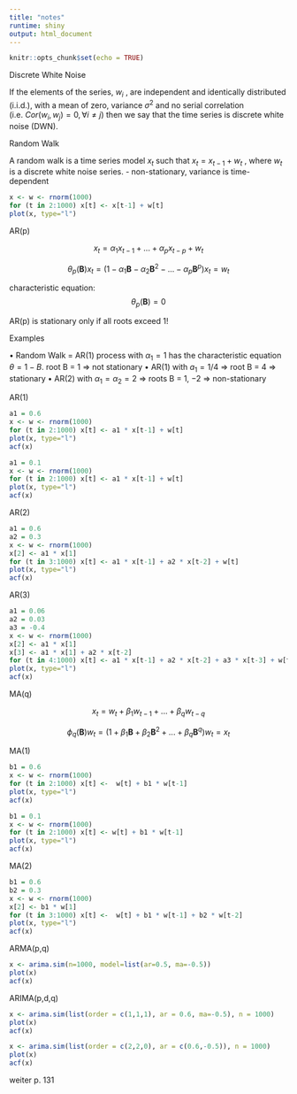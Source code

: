 ```yaml
---
title: "notes"
runtime: shiny
output: html_document
---
```


```r
knitr::opts_chunk$set(echo = TRUE)
```

Discrete White Noise

If the elements of the series, $w_i$ , are independent and identically distributed (i.i.d.),
with a mean of zero, variance $σ^2$  and no serial correlation (i.e. $Cor(w_i , w_j ) = 0, ∀i \neq j$)
then we say that the time series is discrete white noise (DWN).


Random Walk

A random walk is a time series model $x_t$ such that $x_t = x_{t−1} + w_t$ , where $w_t$ is a discrete white noise series.
- non-stationary, variance is time-dependent

```r
x <- w <- rnorm(1000)
for (t in 2:1000) x[t] <- x[t-1] + w[t]
plot(x, type="l")
```

AR(p)

$$x_t = α_1 x_{t−1} + . . . + α_p x_{t−p} + w_t$$

$$θ_p(\mathbf{B})x_t = (1 − α_1 \mathbf{B} − α_2 \mathbf{B}^2 − . . . − α_p \mathbf{B}^p)x_t = w_t$$


characteristic equation: $$θ_p (\mathbf{B}) = 0$$

AR(p) is stationary only if all roots exceed 1!

Examples

• Random Walk = AR(1) process with $α_1 = 1$ has the characteristic equation $θ = 1−B$.
  root B = 1 => not stationary
• AR(1) with $a_1 = 1/4$ => root B = 4 => stationary
• AR(2) with $α_1 = α_2 = 2$ => roots B = 1, −2 => non-stationary 


AR(1)

```r
a1 = 0.6
x <- w <- rnorm(1000)
for (t in 2:1000) x[t] <- a1 * x[t-1] + w[t]
plot(x, type="l")
acf(x)
```

```r
a1 = 0.1
x <- w <- rnorm(1000)
for (t in 2:1000) x[t] <- a1 * x[t-1] + w[t]
plot(x, type="l")
acf(x)
```

AR(2)

```r
a1 = 0.6
a2 = 0.3
x <- w <- rnorm(1000)
x[2] <- a1 * x[1]
for (t in 3:1000) x[t] <- a1 * x[t-1] + a2 * x[t-2] + w[t]
plot(x, type="l")
acf(x)
```

AR(3)

```r
a1 = 0.06
a2 = 0.03
a3 = -0.4
x <- w <- rnorm(1000)
x[2] <- a1 * x[1]
x[3] <- a1 * x[1] + a2 * x[t-2] 
for (t in 4:1000) x[t] <- a1 * x[t-1] + a2 * x[t-2] + a3 * x[t-3] + w[t]
plot(x, type="l")
acf(x)
```


MA(q)

$$x_t = w_t + \beta_1 w_{t−1} + . . . + \beta_q w_{t−q}$$

$$\phi_q(\mathbf{B})w_t = (1 + \beta_1 \mathbf{B} + \beta_2 \mathbf{B}^2 + . . . + \beta_q \mathbf{B}^q)w_t = x_t$$

MA(1)

```r
b1 = 0.6
x <- w <- rnorm(1000)
for (t in 2:1000) x[t] <-  w[t] + b1 * w[t-1] 
plot(x, type="l")
acf(x)
```

```r
b1 = 0.1
x <- w <- rnorm(1000)
for (t in 2:1000) x[t] <- w[t] + b1 * w[t-1] 
plot(x, type="l")
acf(x)
```


MA(2)

```r
b1 = 0.6
b2 = 0.3
x <- w <- rnorm(1000)
x[2] <- b1 * w[1]
for (t in 3:1000) x[t] <-  w[t] + b1 * w[t-1] + b2 * w[t-2] 
plot(x, type="l")
acf(x)
```


ARMA(p,q)

```r
x <- arima.sim(n=1000, model=list(ar=0.5, ma=-0.5))
plot(x)
acf(x)
```


ARIMA(p,d,q)

```r
x <- arima.sim(list(order = c(1,1,1), ar = 0.6, ma=-0.5), n = 1000)
plot(x)
acf(x)
```

```r
x <- arima.sim(list(order = c(2,2,0), ar = c(0.6,-0.5)), n = 1000)
plot(x)
acf(x)
```


weiter p. 131